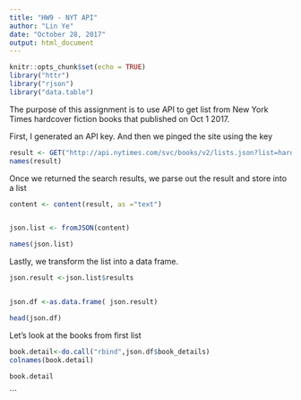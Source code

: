 ---
title: "HW9 - NYT API"
author: "Lin Ye"
date: "October 28, 2017"
output: html_document
---

```{r setup, include=FALSE}
knitr::opts_chunk$set(echo = TRUE)
library("httr")
library("rjson")
library("data.table")


```


The purpose of this assignment is to use API to get list from New York Times hardcover fiction books that published on Oct 1 2017.

First, I generated an API key. And then we pinged the site using the key
```{r}

result <- GET("http://api.nytimes.com/svc/books/v2/lists.json?list=hardcover-fiction&published_date=2017-10-01&api-key=35f595ebcfac41418e6bed2d5d02d7da")
names(result)


```

Once we returned the search results, we parse out the result and store into a list

```{r}
content <- content(result, as ="text")


json.list <- fromJSON(content)

names(json.list)
```

Lastly, we transform the list into a data frame. 
```{r}

json.result <-json.list$results


json.df <-as.data.frame( json.result)

head(json.df)
```

Let's look at the books from first list
```{r}

book.detail<-do.call("rbind",json.df$book_details)
colnames(book.detail)

book.detail

```







```